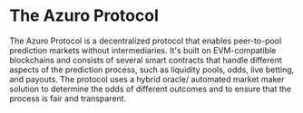 
# The Azuro Protocol

The Azuro Protocol is a decentralized protocol that enables peer-to-pool prediction markets without intermediaries. It's built on EVM-compatible blockchains and consists of several smart contracts that handle different aspects of the prediction process, such as liquidity pools, odds, live betting, and payouts. The protocol uses a hybrid oracle/ automated market maker solution to determine the odds of different outcomes and to ensure that the process is fair and transparent.


<div className="grid lg:grid-cols-2 gap-3 mt-4">
  <Card
    contentIcon="/images/svg/github.svg"
    text="Smart contracts repository"
    toTab="https://github.com/Azuro-protocol/Azuro-v2-public"
  />
  <Card
    contentIcon="/images/svg/github.svg"
    text="NatSpec-based documentation"
    toTab="https://azuro-protocol.github.io/Azuro-v2-public"
  />
</div>
